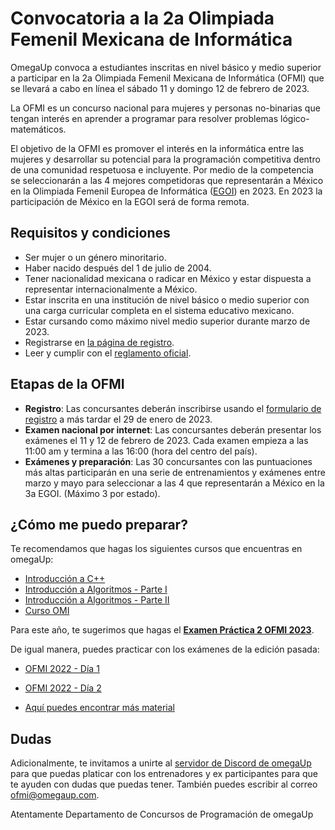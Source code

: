# Convocatoria a la 2a Olimpiada Femenil Mexicana de Informática

OmegaUp convoca a estudiantes inscritas en nivel básico y medio superior a participar en la 2a Olimpiada Femenil Mexicana de Informática (OFMI) que se llevará a cabo en línea el sábado 11 y domingo 12 de febrero de 2023.

La OFMI es un concurso nacional para mujeres y personas no-binarias que tengan interés en aprender a programar para resolver problemas lógico-matemáticos.

El objetivo de la OFMI es promover el interés en la informática entre las mujeres y desarrollar su potencial para la programación competitiva dentro de una comunidad respetuosa e incluyente. Por medio de la competencia se seleccionarán a las 4 mejores competidoras que representarán a México en la Olimpiada Femenil Europea de Informática ([EGOI](http://egoi.org/)) en 2023. En 2023 la participación de México en la EGOI será de forma remota.


## Requisitos y condiciones

* Ser mujer o un género minoritario.
* Haber nacido después del 1 de julio de 2004.
* Tener nacionalidad mexicana o radicar en México y estar dispuesta a representar internacionalmente a México.
* Estar inscrita en una institución de nivel básico o medio superior con una carga curricular completa en el sistema educativo mexicano.
* Estar cursando como máximo nivel medio superior durante marzo de 2023.
* Registrarse en [la página de registro](https://forms.gle/9TSGiy2LXPsh6XJx9).
* Leer y cumplir con el [reglamento oficial](../reglamento).

## Etapas de la OFMI

* **Registro**: Las concursantes deberán inscribirse usando el [formulario de registro](https://forms.gle/9TSGiy2LXPsh6XJx9) a más tardar el 29 de enero de 2023.
* **Examen nacional por internet**: Las concursantes deberán presentar los exámenes el 11 y 12 de febrero de 2023. Cada examen empieza a las 11:00 am y termina a las 16:00 (hora del centro del país).
* **Exámenes y preparación**: Las 30 concursantes con las puntuaciones más altas participarán en una serie de entrenamientos y exámenes entre marzo y mayo para seleccionar a las 4 que representarán a México en la 3a EGOI. (Máximo 3 por estado).

## ¿Cómo me puedo preparar?

Te recomendamos que hagas los siguientes cursos que encuentras en omegaUp:

* [Introducción a C++](https://omegaup.com/course/introduccion_a_cpp/)
* [Introducción a Algoritmos - Parte I](https://omegaup.com/course/introduccion_a_algoritmos/)
* [Introducción a Algoritmos - Parte II](https://omegaup.com/course/introduccion_a_algoritmos_ii/)
* [Curso OMI](https://omegaup.com/course/Curso-OMI/)

Para este año, te sugerimos que hagas el [**Examen Práctica 2 OFMI 2023**](https://omegaup.com/arena/OFMIPRACTICA2023/#problems).

De igual manera, puedes practicar con los exámenes de la edición pasada:
* [OFMI 2022 - Día 1](https://omegaup.com/arena/OFMI2022DIA1/#problems)
* [OFMI 2022 - Día 2](https://omegaup.com/arena/OFMI2022DIA2/#problems)

* [Aquí puedes encontrar más material](../material)

## Dudas

Adicionalmente, te invitamos a unirte al [servidor de Discord de omegaUp](https://discord.gg/gn6GTb4rfG) para que puedas platicar con los entrenadores y ex participantes para que te ayuden con dudas que puedas tener. También puedes escribir al correo [ofmi@omegaup.com](mailto:ofmi@omegaup.com).

Atentamente
Departamento de Concursos de Programación de omegaUp
